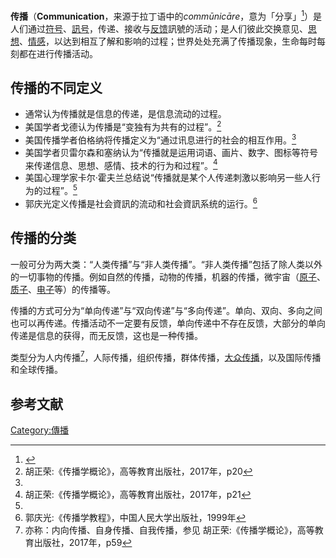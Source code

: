 '''传播'''（'''Communication'''，来源于拉丁语中的''commūnicāre''，意为「分享」<ref>{{OEtymD|communication|accessdate=2013-06-23}}</ref>）是人们通过[[符号|符号]]、[[訊号|訊号]]，传递、接收与[[反馈|反馈]]訊號的活动；是人们彼此交换意见、[[思想|思想]]、[[情感|情感]]，以达到相互了解和影响的过程；世界处处充满了传播现象，生命每时每刻都在进行传播活动。

==传播的不同定义==
*通常认为传播就是信息的传递，是信息流动的过程。
*美国学者戈德认为传播是“变独有为共有的过程”。<ref name="#1">胡正荣:《传播学概论》，高等教育出版社，2017年，p20</ref>
*美国传播学者伯格纳将传播定义为“通过讯息进行的社会的相互作用。<ref name="#1"/>
*美国学者贝雷尔森和塞纳认为“传播就是运用词语、画片、数字、图标等符号来传递信息、思想、感情、技术的行为和过程”。<ref name="#2">胡正荣:《传播学概论》，高等教育出版社，2017年，p21</ref>
*美国心理学家卡尔·霍夫兰总结说“传播就是某个人传递刺激以影响另一些人行为的过程”。<ref name="#2"/>
*郭庆光定义传播是社会資訊的流动和社会資訊系统的运行。<ref>郭庆光:《传播学教程》，中国人民大学出版社，1999年</ref>
==传播的分类==
一般可分为两大类：“人类传播”与“非人类传播”。“非人类传播”包括了除人类以外的一切事物的传播。例如自然的传播，动物的传播，机器的传播，微宇宙（[[原子|原子]]、[[质子|质子]]、[[电子|电子]]等）的传播等。

传播的方式可分为“单向传递”与“双向传递”与“多向传递”。单向、双向、多向之间也可以再传递。传播活动不一定要有反馈，单向传递中不存在反馈，大部分的单向传递是信息的获得，而无反馈，这也是一种传播。

类型分为人内传播<ref>亦称：内向传播、自身传播、自我传播，参见 胡正荣:《传播学概论》，高等教育出版社，2017年，p59</ref>，人际传播，组织传播，群体传播，[[大众传播|大众传播]]，以及国际传播和全球传播。

==参考文献==
{{reflist}}

{{Media-stub}}

[[Category:傳播|Category:傳播]]